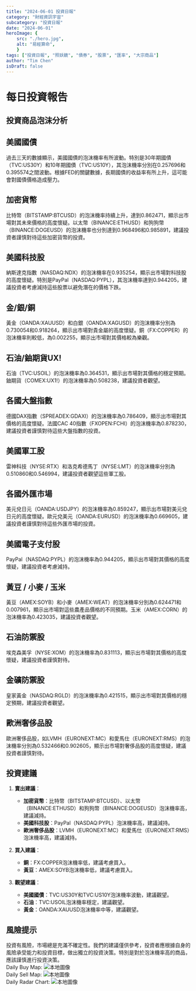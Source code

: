 ```yaml
---
title: "2024-06-01 投資日報"
category: "財經資訊宇宙"
subcategory: "投資日報"
date: "2024-06-01"
heroImage: {
    src: "./hero.jpg",
    alt: "易經算命",
    }
tags: ["投資日報", "照妖鏡", "債券", "股票", "匯率", "大宗商品"]
author: "Tim Chen"
isDraft: false
---
```

# 每日投資報告

## 投資商品泡沫分析

## 美國國債
過去三天的數據顯示，美國國債的泡沫機率有所波動。特別是30年期國債（TVC:US30Y）和10年期國債（TVC:US10Y），其泡沫機率分別在0.257696和0.395574之間波動。根據FED的關鍵數據，長期國債的收益率有所上升，這可能會對國債價格造成壓力。

## 加密貨幣
比特幣（BITSTAMP:BTCUSD）的泡沫機率持續上升，達到0.862471，顯示出市場對其未來價格的高度懷疑。以太幣（BINANCE:ETHUSD）和狗狗幣（BINANCE:DOGEUSD）的泡沫機率也分別達到0.968496和0.985891，建議投資者謹慎對待這些加密貨幣的投資。

## 美國科技股
納斯達克指數（NASDAQ:NDX）的泡沫機率在0.935254，顯示出市場對科技股的高度懷疑。特別是PayPal（NASDAQ:PYPL），其泡沫機率達到0.944205，建議投資者考慮減持這些股票以避免潛在的價格下跌。

## 金/銀/銅
黃金（OANDA:XAUUSD）和白銀（OANDA:XAGUSD）的泡沫機率分別為0.730054和0.918264，顯示出市場對貴金屬的高度懷疑。銅（FX:COPPER）的泡沫機率則較低，為0.002255，顯示出市場對其價格較為樂觀。

## 石油/鈾期貨UX!
石油（TVC:USOIL）的泡沫機率為0.364531，顯示出市場對其價格的穩定預期。鈾期貨（COMEX:UX1!）的泡沫機率為0.508238，建議投資者觀望。

## 各國大盤指數
德國DAX指數（SPREADEX:GDAXI）的泡沫機率為0.786409，顯示出市場對其價格的高度懷疑。法國CAC 40指數（FXOPEN:FCHI）的泡沫機率為0.878230，建議投資者謹慎對待這些大盤指數的投資。

## 美國軍工股
雷神科技（NYSE:RTX）和洛克希德馬丁（NYSE:LMT）的泡沫機率分別為0.510860和0.546994，建議投資者觀望這些軍工股。

## 各國外匯市場
美元兌日元（OANDA:USDJPY）的泡沫機率為0.859247，顯示出市場對美元兌日元的高度懷疑。歐元兌美元（OANDA:EURUSD）的泡沫機率為0.669605，建議投資者謹慎對待這些外匯市場的投資。

## 美國電子支付股
PayPal（NASDAQ:PYPL）的泡沫機率為0.944205，顯示出市場對其價格的高度懷疑，建議投資者考慮減持。

## 黃豆 / 小麥 / 玉米
黃豆（AMEX:SOYB）和小麥（AMEX:WEAT）的泡沫機率分別為0.624471和0.007961，顯示出市場對這些農產品價格的不同預期。玉米（AMEX:CORN）的泡沫機率為0.423035，建議投資者觀望。

## 石油防禦股
埃克森美孚（NYSE:XOM）的泡沫機率為0.831113，顯示出市場對其價格的高度懷疑，建議投資者謹慎對待。

## 金礦防禦股
皇家黃金（NASDAQ:RGLD）的泡沫機率為0.421515，顯示出市場對其價格的穩定預期，建議投資者觀望。

## 歐洲奢侈品股
歐洲奢侈品股，如LVMH（EURONEXT:MC）和愛馬仕（EURONEXT:RMS）的泡沫機率分別為0.532466和0.902605，顯示出市場對奢侈品股的高度懷疑，建議投資者謹慎對待。

## 投資建議

1. **賣出建議**：
   - **加密貨幣**：比特幣（BITSTAMP:BTCUSD）、以太幣（BINANCE:ETHUSD）和狗狗幣（BINANCE:DOGEUSD）泡沫機率高，建議減持。
   - **美國科技股**：PayPal（NASDAQ:PYPL）泡沫機率高，建議減持。
   - **歐洲奢侈品股**：LVMH（EURONEXT:MC）和愛馬仕（EURONEXT:RMS）泡沫機率高，建議減持。

2. **買入建議**：
   - **銅**：FX:COPPER泡沫機率低，建議考慮買入。
   - **黃豆**：AMEX:SOYB泡沫機率低，建議考慮買入。

3. **觀望建議**：
   - **美國國債**：TVC:US30Y和TVC:US10Y泡沫機率波動，建議觀望。
   - **石油**：TVC:USOIL泡沫機率穩定，建議觀望。
   - **黃金**：OANDA:XAUUSD泡沫機率中等，建議觀望。

## 風險提示

投資有風險，市場總是充滿不確定性。我們的建議僅供參考，投資者應根據自身的風險承受能力和投資目標，做出獨立的投資決策。特別是對於泡沫機率高的商品，應該謹慎進行投資決策。
<br />
Daily Buy Map:
![本地圖像](./buyMap.svg)
<br />
Daily Sell Map:
![本地圖像](./sellMap.svg)
<br />
Daily Radar Chart:
![本地圖像](./radar.svg)
<br />
